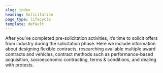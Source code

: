 ```yaml
---
slug: index
heading: Solicitation
page_type: lifecycle
template: default
---
```

After you’ve completed pre-solicitation activities, it’s time to solicit offers from industry during the solicitation phase. Here we include information about designing flexible contracts, researching available multiple award contracts and vehicles, contract methods such as performance-based acquisition, socioeconomic contracting, terms & conditions, and dealing with protests.
